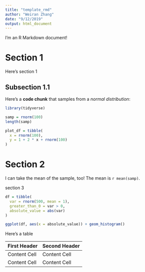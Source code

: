 ```yaml
---
title: "template_rmd"
author: "Weiran Zhang"
date: "9/12/2019"
output: html_document
---
```



I'm an R Markdown document! 

# Section 1

Here's section 1

## Subsection 1.1

Here's a **code chunk** that samples from 
a _normal distribution_:

```r
library(tidyverse)

samp = rnorm(100)
length(samp)

plot_df = tibble(
  x = rnorm(100),
  y = 1 + 2 * x + rnorm(100)
)

```

# Section 2

I can take the mean of the sample, too!
The mean is `r mean(samp)`.



section 3

```r

df = tibble(
  var = rnorm(500, mean = 1),
  greater_than_0 = var > 0,
  absolute_value = abs(var)
)

ggplot(df, aes(x = absolute_value)) + geom_histogram()
```

Here's a table

First Header  | Second Header
------------- | -------------
Content Cell  | Content Cell
Content Cell  | Content Cell